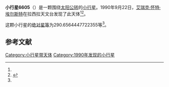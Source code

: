 {{Infobox planet
| bgcolour = #FFFFC0
| name = 6605
| symbol = 
| image = 
| caption = 
| discovery = yes
| discovery_ref = 
| discoverer = [[艾瑞克·怀特·埃尔斯特|艾瑞克·怀特·埃尔斯特]]
| discovery_site = [[拉西拉天文台|拉西拉天文台]] 
| discovered = 1990年9月22日
| designations = yes
| mp_name = 
| named_after = 
| alt_names = 1990 SM9/ 1985 RS5 / 1988 GY1 / 1993 HG2
| mp_category = [[主带小行星|主带小行星]]
| orbit_ref = <ref name="a">[http://ssd.jpl.nasa.gov/sbdb.cgi?sstr=6605 6605] {{Wayback|url=http://ssd.jpl.nasa.gov/sbdb.cgi?sstr=6605 |date=20110610044634 }}，小行星數據庫瀏覽器（JPL Small-Body Database Browser）－[[美国国家航空航天局|美国国家航空航天局]]喷气推进实验室</ref>
| epoch = 2456400.5 (2013年4月18日更新)
| aphelion = {{convert|3.111304932648309|AU|km|3|abbr=on|lk=out}}
| perihelion = {{convert|2.673261290386513|AU|km|3|abbr=on}}
| semimajor = {{convert|2.892283111517411|AU|km|3|abbr=on}}
| eccentricity = 0.075726273
| period = 1796.634063 [[日|日]]<br />4.92[[儒略年|儒略年]]
| avg_speed = 
| inclination = 3.166054275832976
| asc_node = 108.2220051843365
| mean_anomaly = 
| arg_peri = 290.6564447722355
| satellites = 
| physical_characteristics = yes
| dimensions = 
| mass = 
| density = 
| surface_grav = 
| escape_velocity = 
| sidereal_day = 
| axial_tilt = 
| pole_ecliptic_lat = 
| pole_ecliptic_lon = 
| albedo = 
| temperatures= 
| temp_name1 = 
| mean_temp_1 = 
| max_temp_1 = 
| temp_name2 = 
| max_temp_2 = 
| spectral_type = 
| abs_magnitude = 290.6564447722355
}}

'''小行星6605'''（{{lang-en|6605}}）是一颗围绕[[太阳|太阳]][[公转|公转]]的[[小行星|小行星]]。1990年9月22日，[[艾瑞克·怀特·埃尔斯特|艾瑞克·怀特·埃尔斯特]]在拉西拉天文台发现了此天体<ref name="a" /><ref>{{cite news|title=小行星列表|url=http://cfa-www.harvard.edu/iau/lists/NumberedMPs.txt|accessdate=2013-07-08|newspaper=哈佛大学|archive-date=2008-05-17|archive-url=https://web.archive.org/web/20080517010638/http://cfa-www.harvard.edu/iau/lists/NumberedMPs.txt|dead-url=no}}</ref>。

这颗小行星的[[绝对星等|绝对星等]]为290.6564447722355等<ref name="a" />。

==参考文献==
{{reflist}}
{{Minor Planet Number|[[小行星6604|小行星6604]]|[[小行星6606|小行星6606]]}}

{{小天体}}

[[Category:小行星带天体|Category:小行星带天体]]
[[Category:1990年发现的小行星|Category:1990年发现的小行星]]

{{asteroid-stub}}